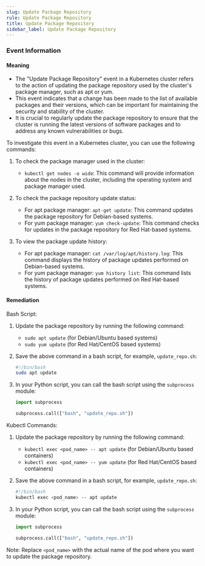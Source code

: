 ```yaml
--- 
slug: Update Package Repository
rule: Update Package Repository
title: Update Package Repository
sidebar_label: Update Package Repository
---
```

                   

### Event Information

#### Meaning

- The "Update Package Repository" event in a Kubernetes cluster refers to the action of updating the package repository used by the cluster's package manager, such as apt or yum.
- This event indicates that a change has been made to the list of available packages and their versions, which can be important for maintaining the security and stability of the cluster.
- It is crucial to regularly update the package repository to ensure that the cluster is running the latest versions of software packages and to address any known vulnerabilities or bugs.

To investigate this event in a Kubernetes cluster, you can use the following commands:
1. To check the package manager used in the cluster:
   - `kubectl get nodes -o wide`: This command will provide information about the nodes in the cluster, including the operating system and package manager used.

2. To check the package repository update status:
   - For apt package manager: `apt-get update`: This command updates the package repository for Debian-based systems.
   - For yum package manager: `yum check-update`: This command checks for updates in the package repository for Red Hat-based systems.

3. To view the package update history:
   - For apt package manager: `cat /var/log/apt/history.log`: This command displays the history of package updates performed on Debian-based systems.
   - For yum package manager: `yum history list`: This command lists the history of package updates performed on Red Hat-based systems.

#### Remediation

Bash Script:
1. Update the package repository by running the following command:
   - `sudo apt update` (for Debian/Ubuntu based systems)
   - `sudo yum update` (for Red Hat/CentOS based systems)

2. Save the above command in a bash script, for example, `update_repo.sh`:
   ```bash
   #!/bin/bash
   sudo apt update
   ```

3. In your Python script, you can call the bash script using the `subprocess` module:
   ```python
   import subprocess

   subprocess.call(["bash", "update_repo.sh"])
   ```

Kubectl Commands:
1. Update the package repository by running the following command:
   - `kubectl exec <pod_name> -- apt update` (for Debian/Ubuntu based containers)
   - `kubectl exec <pod_name> -- yum update` (for Red Hat/CentOS based containers)

2. Save the above command in a bash script, for example, `update_repo.sh`:
   ```bash
   #!/bin/bash
   kubectl exec <pod_name> -- apt update
   ```

3. In your Python script, you can call the bash script using the `subprocess` module:
   ```python
   import subprocess

   subprocess.call(["bash", "update_repo.sh"])
   ```

Note: Replace `<pod_name>` with the actual name of the pod where you want to update the package repository.

 